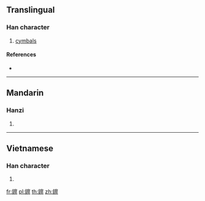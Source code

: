 {{character info/new}}
{{also|镲}}
==Translingual==

===Han character===
{{Han char|rn=167|rad=金|as=14|sn=22|four=|canj=CJBF,XCJBF}}
# {{defn|Han|sort=金14}} [[cymbals]]

====References====
* {{Han ref|kx=1325.181|hdz=64269.010|uh=9454|ud=37972}}

----

==Mandarin==

===Hanzi===
{{cmn-hanzi|sim=镲|pin=[[chǎ]] ([[cha3]])|wg=ch'a<sup>3</sup>}}

# {{defn|lang=cmn|sort=金14}}

----

==Vietnamese==

===Han character===
{{vi-hantu|[[sát]]|rs=金14}}

# {{defn|lang=vi|sort=金14}}

[[fr:鑔]]
[[pl:鑔]]
[[th:鑔]]
[[zh:鑔]]